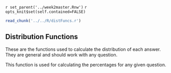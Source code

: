 `r set_parent('../week2master.Rnw') `
`r opts_knit$set(self.contained=FALSE) `

```r
read_chunk('../../R/distFuncs.r')
```

## Distribution Functions {#sec:DistributionFunctions}
These are the functions used to calculate the distribution of each answer. They are general and should work with any question.

This function is used for calculating the percentages for any given question.
```r
```
